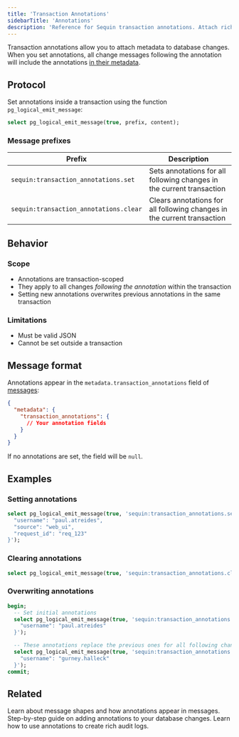 ```yaml
---
title: 'Transaction Annotations'
sidebarTitle: 'Annotations'
description: 'Reference for Sequin transaction annotations. Attach rich contextual metadata to your Postgres change data capture (CDC) events.'
---
```


Transaction annotations allow you to attach metadata to database changes. When you set annotations, all change messages following the annotation will include the annotations [in their metadata](/reference/messages#param-metadata-transaction-annotations).

## Protocol

Set annotations inside a transaction using the function `pg_logical_emit_message`:

```sql
select pg_logical_emit_message(true, prefix, content);
```

### Message prefixes

| Prefix | Description |
|--------|-------------|
| `sequin:transaction_annotations.set` | Sets annotations for all following changes in the current transaction |
| `sequin:transaction_annotations.clear` | Clears annotations for all following changes in the current transaction |

## Behavior

### Scope

- Annotations are transaction-scoped
- They apply to all changes _following the annotation_ within the transaction
- Setting new annotations overwrites previous annotations in the same transaction

### Limitations

- Must be valid JSON
- Cannot be set outside a transaction

## Message format

Annotations appear in the `metadata.transaction_annotations` field of [messages](/reference/messages#param-metadata-transaction-annotations):

```json
{
  "metadata": {
    "transaction_annotations": {
      // Your annotation fields
    }
  }
}
```

If no annotations are set, the field will be `null`.

## Examples

### Setting annotations

```sql
select pg_logical_emit_message(true, 'sequin:transaction_annotations.set', '{
  "username": "paul.atreides",
  "source": "web_ui",
  "request_id": "req_123"
}');
```

### Clearing annotations

```sql
select pg_logical_emit_message(true, 'sequin:transaction_annotations.clear', '');
```

### Overwriting annotations

```sql
begin;
  -- Set initial annotations
  select pg_logical_emit_message(true, 'sequin:transaction_annotations.set', '{
    "username": "paul.atreides"
  }');

  -- These annotations replace the previous ones for all following changes in the transaction
  select pg_logical_emit_message(true, 'sequin:transaction_annotations.set', '{
    "username": "gurney.halleck"
  }');
commit;
```

## Related

<CardGroup>
  <Card title="Payloads reference" icon="message-dots" href="/reference/messages">
    Learn about message shapes and how annotations appear in messages.
  </Card>
  <Card title="How to annotate changes" icon="pencil" href="/how-to/annotate-changes">
    Step-by-step guide on adding annotations to your database changes.
  </Card>
  <Card title="Create audit logs" icon="list-check" href="/how-to/create-audit-logs">
    Learn how to use annotations to create rich audit logs.
  </Card>
</CardGroup>